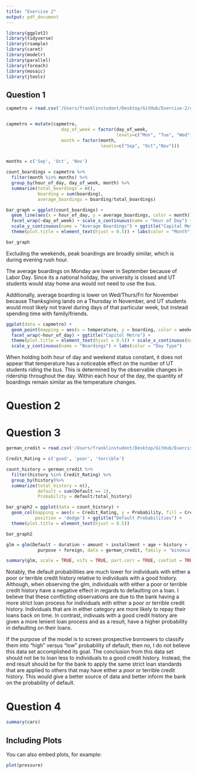 ```yaml
---
title: "Exercise 2"
output: pdf_document
---
```


```r
library(ggplot2)
library(tidyverse)
library(rsample)
library(caret)
library(modelr)
library(parallel)
library(foreach)
library(mosaic)
library(jtools)
```

## Question 1


```r
capmetro = read.csv('/Users/franklinstudent/Desktop/GitHub/Exercise-2/capmetro_UT.csv')


capmetro = mutate(capmetro,
                     day_of_week = factor(day_of_week,
                                          levels=c("Mon", "Tue", "Wed","Thu", "Fri", "Sat", "Sun")),
                     month = factor(month,
                                    levels=c("Sep", "Oct","Nov")))


months = c('Sep', 'Oct', 'Nov')

count_boardings = capmetro %>%
  filter(month %in% months) %>%
  group_by(hour_of_day, day_of_week, month) %>%
  summarize(total_boardings = n(),
            boarding = sum(boarding),
            average_boardings = boarding/total_boardings)

bar_graph = ggplot(count_boardings) + 
  geom_line(aes(x = hour_of_day, y = average_boardings, color = month)) + 
  facet_wrap(~day_of_week) + scale_x_continuous(name = "Hour of Day") + 
  scale_y_continuous(name = "Average Boardings") + ggtitle("Capital Metro") +
  theme(plot.title = element_text(hjust = 0.5)) + labs(color = "Month")
```

```r
bar_graph
```

Excluding the weekends, peak boardings are broadly similar, which is during evening rush hour. 

The average boardings on Monday are lower in September because of Labor Day. Since its a national holiday, the university is closed and UT students would stay home ana would not need to use the bus. 



Additionally, average boarding is lower on Wed/Thurs/Fri for November because Thanksgiving lands on a Thursday in November, and UT students would most likely not travel during days of that particular week, but instead spending time with family/friends. 

```r
ggplot(data = capmetro) + 
  geom_point(mapping = aes(x = temperature, y = boarding, color = weekend)) + 
  facet_wrap(~hour_of_day) + ggtitle("Capitol Metro") +
  theme(plot.title = element_text(hjust = 0.5)) + scale_x_continuous(name = "Temperature") +
  scale_y_continuous(name = "Boardings") + labs(color = "Day Type")
```


When holding both hour of day and weekend status constant, it does not appear that temperature has a noticeable effect on the number of UT students riding the bus. This is determined by the observable changes in ridership throughout the day. Within each hour of the day, the quantity of boardings remain similar as the temperature changes. 


\newpage

# Question 2


\newpage


# Question 3

```r
german_credit = read.csv('/Users/franklinstudent/Desktop/GitHub/Exercise-2/german_credit.csv')

Credit_Rating = c('good', 'poor', 'terrible')

count_history = german_credit %>%
  filter(history %in% Credit_Rating) %>%
  group_by(history)%>%
  summarize(total_history = n(),
            default = sum(Default == 1),
            Probability = default/total_history)

bar_graph2 = ggplot(data = count_history) + 
  geom_col(mapping = aes(x = Credit_Rating, y = Probability, fill = Credit_Rating), 
           position = 'dodge') + ggtitle("Default Probabilities") +
  theme(plot.title = element_text(hjust = 0.5))

```

```r
bar_graph2
```


```r
glm = glm(Default ~ duration + amount + installment + age + history + 
            purpose + foreign, data = german_credit, family = 'binomial')
```


```r
summary(glm, scale = TRUE, vifs = TRUE, part.corr = TRUE, confint = TRUE, pvals = FALSE)
```

Notably, the default probabilities are much lower for individuals with either a poor or terrible credit history relative to individuals with a good history. Although, when observing the glm, individuals with either a poor or terrible credit history have a negative effect in regards to defaulting on a loan. I believe that these conflicting observations are due to the bank having a more strict loan process for individuals with either a poor or terrible credit history. Individuals that are in either category are more likely to repay their loans back on time. In contrast, indivuals with a good credit history are given a more lenient loan process and as a result, have a higher probability in defaulting on their loans. 

If the purpose of the model is to screen prospective borrowers to classify them into "high" versus "low" probability of default, then no, I do not believe this data set accomplished its goal. The conclusion from this data set should not be to loan less to individuals to a good credit history. Instead, the end result should be for the bank to apply the same strict loan standards that are applied to others that may have either a poor or terrible credit history. This would give a better source of data and better inform the bank on the probability of default.

\newpage

# Question 4







```r
summary(cars)
```

## Including Plots

You can also embed plots, for example:

```r
plot(pressure)
```


